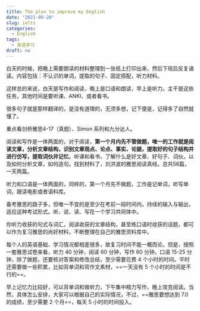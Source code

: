 ```yaml
---
title: The plan to improve my English
date: "2021-09-20"
slug: ielts
categories:
  - English
tags:
  - 英语学习
draft: no
---
```


白天的时候，把晚上需要朗读的材料整理到一张纸上打印出来，然后下班后反复诵读。内容包括：不认识的单词，提取的句子、固定搭配，听力材料。

这样总的来说，白天是写作和阅读，晚上是口语和朗读，早上是听力。主干是这些任务，其他时间是要听课、ANKI、或者看书。  

很多句子就是那样翻译的，是没有道理的，无须多想，记下便是，记得多了自然就懂了。  

重点看剑桥雅思4-17（真题）、Simon 系列和九分达人。  
    
阅读和写作是一体两面的，对于阅读，**第一个月内先不管做题，唯一的工作就是阅读文章，分析文章结构，识别文章观点、论点、事实、论据，提取好的句子结构并进行仿写，提取词伙并记忆**。听课和看书，了解什么是好文章、好句子、词伙，以及如何分析文章，如何造句。找到材料了，刘洪波的雅思阅读真经。总共56篇，一天两篇。  
    
听力和口语是一体两面的，同样的，第一个月先不做题，工作是记单词，听写单词，跟读电影或者语料库。

备考雅思的路子多，但唯一不变的是至少在考前一段时间内，持续的输入与输出，适应这种考试形式。听、说、读、写在一个学习共同体中。

你听力收获的句式与词汇，阅读收获的文章结构，甚至练口语时收获的话题，都可以作为复习雅思的尚好材料，不断整理在自己的雅思资料库中。

每个人的英语基础、学习情况都相差很多，故复习时间不能一概而论。但是，按照一套雅思试卷来看，听力 40 分钟，阅读 60 分钟，写作 60 分钟。口语 15-25 分钟，除了做题，还要核对答案和修改总结，至少需要花费 4 个小时的时间。平时还需要做一些积累，比如背单词和背作文素材，==一天没有 5 个小时的时间是不行的==。

早上记忆力比较好，可以背单词和做听力，下午集中精力写作，晚上攻克阅读。当然，具体怎么安排，大家可以根据自己的实际情况，不过，==雅思要想达到 7.0 的成绩，至少需要 2 个月==，每天 5 小时的时间投入。